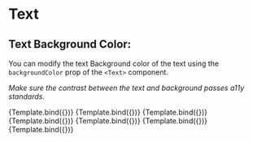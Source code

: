 

<Meta title="Typography/Text/Background Color" component={Text} />


# Text

## Text Background Color:

You can modify the text Background color of the text using the `backgroundColor` prop of the `<Text>` component.

_Make sure the contrast between the text and background passes a11y standards._

<Canvas>
  <Story name="Default" args={{ children: 'Sample Text (default)' }}>
    {Template.bind({})}
  </Story>
  <Story
    name="Primary"
    args={{ children: 'Sample Text (primary)', backgroundColor: 'primary' }}
  >
    {Template.bind({})}
  </Story>
  <Story
    name="Info"
    args={{ children: 'Sample Text (info)', backgroundColor: 'info' }}
  >
    {Template.bind({})}
  </Story>
  <Story
    name="Muted"
    args={{ children: 'Sample Text (muted)', backgroundColor: 'muted' }}
  >
    {Template.bind({})}
  </Story>
  <Story
    name="Success"
    args={{ children: 'Sample Text (success)', backgroundColor: 'success' }}
  >
    {Template.bind({})}
  </Story>
  <Story
    name="Warning"
    args={{ children: 'Sample Text (warning)', backgroundColor: 'warning' }}
  >
    {Template.bind({})}
  </Story>
  <Story
    name="Danger"
    args={{ children: 'Sample Text (danger)', backgroundColor: 'danger' }}
  >
    {Template.bind({})}
  </Story>
</Canvas>
